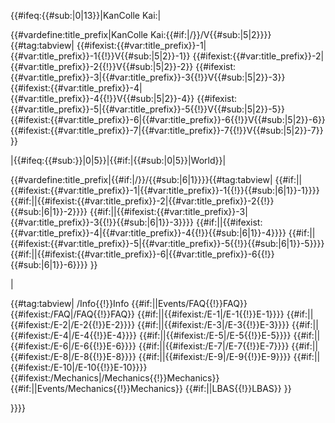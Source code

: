 {{#ifeq:{{#sub:{{FULLPAGENAME}}|0|13}}|KanColle Kai:|<div id="EventTemplate">{{#vardefine:title_prefix|KanColle Kai:{{#if:{{{prefix|}}}|{{{prefix}}}/}}{{SUBPAGENAME}}/V{{#sub:{{SUBPAGENAME}}|5|2}}}}{{#tag:tabview|
{{#ifexist:{{#var:title_prefix}}-1|{{#var:title_prefix}}-1{{!}}V{{#sub:{{SUBPAGENAME}}|5|2}}-1}}
{{#ifexist:{{#var:title_prefix}}-2|{{#var:title_prefix}}-2{{!}}V{{#sub:{{SUBPAGENAME}}|5|2}}-2}}
{{#ifexist:{{#var:title_prefix}}-3|{{#var:title_prefix}}-3{{!}}V{{#sub:{{SUBPAGENAME}}|5|2}}-3}}
{{#ifexist:{{#var:title_prefix}}-4|{{#var:title_prefix}}-4{{!}}V{{#sub:{{SUBPAGENAME}}|5|2}}-4}}
{{#ifexist:{{#var:title_prefix}}-5|{{#var:title_prefix}}-5{{!}}V{{#sub:{{SUBPAGENAME}}|5|2}}-5}}
{{#ifexist:{{#var:title_prefix}}-6|{{#var:title_prefix}}-6{{!}}V{{#sub:{{SUBPAGENAME}}|5|2}}-6}}
{{#ifexist:{{#var:title_prefix}}-7|{{#var:title_prefix}}-7{{!}}V{{#sub:{{SUBPAGENAME}}|5|2}}-7}}
}}</div>|{{#ifeq:{{#sub:{{{prefix|{{SUBPAGENAME}}}}}|0|5}}|{{#if:{{{prefix|}}}|{{#sub:{{{prefix}}}|0|5}}|World}}|<div id="EventTemplate" data-world="{{#sub:{{SUBPAGENAME}}|6|1}}">{{#vardefine:title_prefix|{{#if:{{{prefix|}}}|{{{prefix}}}/}}{{SUBPAGENAME}}/{{#sub:{{SUBPAGENAME}}|6|1}}}}{{#tag:tabview|
{{#if:{{{no_maps|}}}||{{#ifexist:{{#var:title_prefix}}-1|{{#var:title_prefix}}-1{{!}}{{#sub:{{SUBPAGENAME}}|6|1}}-1}}}}
{{#if:{{{no_maps|}}}||{{#ifexist:{{#var:title_prefix}}-2|{{#var:title_prefix}}-2{{!}}{{#sub:{{SUBPAGENAME}}|6|1}}-2}}}}
{{#if:{{{no_maps|}}}||{{#ifexist:{{#var:title_prefix}}-3|{{#var:title_prefix}}-3{{!}}{{#sub:{{SUBPAGENAME}}|6|1}}-3}}}}
{{#if:{{{no_maps|}}}||{{#ifexist:{{#var:title_prefix}}-4|{{#var:title_prefix}}-4{{!}}{{#sub:{{SUBPAGENAME}}|6|1}}-4}}}}
{{#if:{{{no_maps|}}}||{{#ifexist:{{#var:title_prefix}}-5|{{#var:title_prefix}}-5{{!}}{{#sub:{{SUBPAGENAME}}|6|1}}-5}}}}
{{#if:{{{no_maps|}}}||{{#ifexist:{{#var:title_prefix}}-6|{{#var:title_prefix}}-6{{!}}{{#sub:{{SUBPAGENAME}}|6|1}}-6}}}}
}}</div>|<div id="EventTemplate">{{#tag:tabview|
{{SUBPAGENAME}}/Info{{!}}Info
{{#if:{{{no_faq|}}}||Events/FAQ{{!}}FAQ}}
{{#ifexist:{{SUBPAGENAME}}/FAQ|{{SUBPAGENAME}}/FAQ{{!}}FAQ}}
{{#if:{{{no_maps|}}}||{{#ifexist:{{SUBPAGENAME}}/E-1|{{SUBPAGENAME}}/E-1{{!}}E-1}}}}
{{#if:{{{no_maps|}}}||{{#ifexist:{{SUBPAGENAME}}/E-2|{{SUBPAGENAME}}/E-2{{!}}E-2}}}}
{{#if:{{{no_maps|}}}||{{#ifexist:{{SUBPAGENAME}}/E-3|{{SUBPAGENAME}}/E-3{{!}}E-3}}}}
{{#if:{{{no_maps|}}}||{{#ifexist:{{SUBPAGENAME}}/E-4|{{SUBPAGENAME}}/E-4{{!}}E-4}}}}
{{#if:{{{no_maps|}}}||{{#ifexist:{{SUBPAGENAME}}/E-5|{{SUBPAGENAME}}/E-5{{!}}E-5}}}}
{{#if:{{{no_maps|}}}||{{#ifexist:{{SUBPAGENAME}}/E-6|{{SUBPAGENAME}}/E-6{{!}}E-6}}}}
{{#if:{{{no_maps|}}}||{{#ifexist:{{SUBPAGENAME}}/E-7|{{SUBPAGENAME}}/E-7{{!}}E-7}}}}
{{#if:{{{no_maps|}}}||{{#ifexist:{{SUBPAGENAME}}/E-8|{{SUBPAGENAME}}/E-8{{!}}E-8}}}}
{{#if:{{{no_maps|}}}||{{#ifexist:{{SUBPAGENAME}}/E-9|{{SUBPAGENAME}}/E-9{{!}}E-9}}}}
{{#if:{{{no_maps|}}}||{{#ifexist:{{SUBPAGENAME}}/E-10|{{SUBPAGENAME}}/E-10{{!}}E-10}}}}
{{#ifexist:{{SUBPAGENAME}}/Mechanics|{{SUBPAGENAME}}/Mechanics{{!}}Mechanics}}
{{#if:{{{no_mechanics|}}}||Events/Mechanics{{!}}Mechanics}}
{{#if:{{{no_mechanics|}}}||LBAS{{!}}LBAS}}
}}</div>}}}}